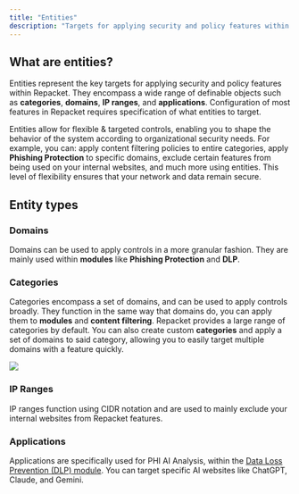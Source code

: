 ```yaml
---
title: "Entities"
description: "Targets for applying security and policy features within Repacket"
---
```


## What are entities?

Entities represent the key targets for applying security and policy features within Repacket. They encompass a wide range of definable objects such as **categories**, **domains**, **IP ranges**, and **applications**. Configuration of most features in Repacket requires specification of what entities to target.

Entities allow for flexible & targeted controls, enabling you to shape the behavior of the system according to organizational security needs. For example, you can: apply content filtering policies to entire categories, apply **Phishing Protection** to specific domains, exclude certain features from being used on your internal websites, and much more using entities. This level of flexibility ensures that your network and data remain secure.

## Entity types

### Domains

Domains can be used to apply controls in a more granular fashion. They are mainly used within **modules** like **Phishing Protection** and **DLP**.

### Categories

Categories encompass a set of domains, and can be used to apply controls broadly. They function in the same way that domains do, you can apply them to **modules** and **content filtering**. Repacket provides a large range of categories by default. You can also create custom **categories** and apply a set of domains to said category, allowing you to easily target multiple domains with a feature quickly.

<img src="/images/categories.png" />

### IP Ranges

IP ranges function using CIDR notation and are used to mainly exclude your internal websites from Repacket features.

### Applications

Applications are specifically used for PHI AI Analysis, within the [Data Loss Prevention (DLP) module](/modules/dlp). You can target specific AI websites like ChatGPT, Claude, and Gemini.

